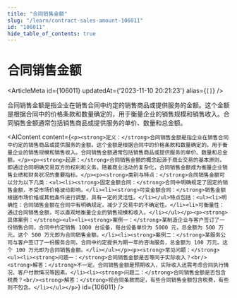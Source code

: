 ```yaml
---
title: "合同销售金额"
slug: "/learn/contract-sales-amount-106011"
id: "106011"
hide_table_of_contents: true
---
```



# 合同销售金额

<ArticleMeta id={106011} updatedAt={'2023-11-10 20:21:23'} alias={`[]`} />
<div className='border-solid border-b border-t-0 my-4 border-[var(--ifm-color-gray-300)]' />

合同销售金额是指企业在销售合同中约定的销售商品或提供服务的金额。这个金额是根据合同中的价格条款和数量确定的，用于衡量企业的销售规模和销售收入。合同销售金额通常包括销售商品或提供服务的单价、数量和总金额。

<AIContent content={`<p><strong>定义：</strong>合同销售金额是指企业在销售合同中约定的销售商品或提供服务的金额。这个金额是根据合同中的价格条款和数量确定的，用于衡量企业的销售规模和销售收入。合同销售金额通常包括销售商品或提供服务的单价、数量和总金额。</p><p><strong>起源：</strong>合同销售金额的概念起源于商业交易的基本原则，即通过合同明确交易双方的权利和义务。随着商业活动的复杂化，合同销售金额成为衡量企业销售业绩和财务状况的重要指标。</p><p><strong>类别与特点：</strong>合同销售金额可以分为以下几类：<ul><li><strong>固定金额合同：</strong>合同中明确规定了固定的销售金额，不受市场价格波动影响。</li><li><strong>可变金额合同：</strong>销售金额根据市场价格或其他条件进行调整，具有一定的灵活性。</li></ul>特点包括：<ul><li>明确性：合同销售金额在合同中有明确规定，减少了交易中的不确定性。</li><li>可衡量性：通过合同销售金额，可以直观地衡量企业的销售规模和收入。</li></ul></p><p><strong>具体案例：</strong><ul><li><strong>案例一：</strong>某制造企业与客户签订了一份销售合同，合同中约定销售 1000 台设备，每台设备单价为 5000 元，总金额为 500 万元。这个 500 万元即为合同销售金额。</li><li><strong>案例二：</strong>某服务公司与客户签订了一份服务合同，合同中约定提供为期一年的咨询服务，总金额为 100 万元。这个 100 万元即为合同销售金额。</li></ul></p><p><strong>常见问题：</strong><ul><li><strong>问题一：</strong>合同销售金额是否等同于实际收入？<br/><strong>解答：</strong>不一定。合同销售金额是预期收入，实际收入还需考虑合同执行情况、客户付款情况等因素。</li><li><strong>问题二：</strong>合同销售金额是否包含税费？<br/><strong>解答：</strong>视合同条款而定，有些合同销售金额包含税费，有些则不包含。</li></ul></p>`} id={106011} />
